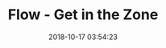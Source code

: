 ---
title: Flow - Get in the Zone
description: 'Achei esse post num blog antigo e trouxe ele pra cá. :)'
date: '2018-10-17 03:54:23'
category: misc
background: '--cat-misc'
thumbnail: assets/img/undraw_cup_of_tea_6nqg.png
type: personal
published: true
---
